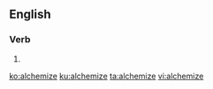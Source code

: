 ==English==

===Verb===
{{en-verb|alchemiz}}

# {{alternative spelling of|alchemise|lang=en}}

[[ko:alchemize]]
[[ku:alchemize]]
[[ta:alchemize]]
[[vi:alchemize]]